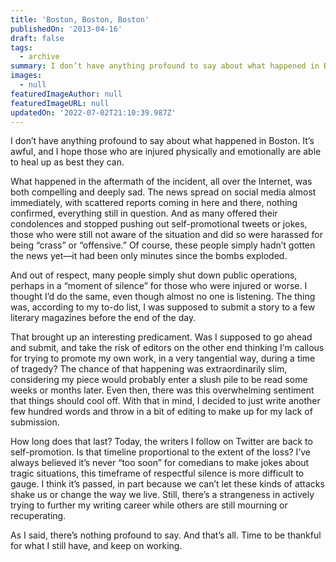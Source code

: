 ```yaml
---
title: 'Boston, Boston, Boston'
publishedOn: '2013-04-16'
draft: false
tags:
  - archive
summary: I don’t have anything profound to say about what happened in Boston.
images:
  - null
featuredImageAuthor: null
featuredImageURL: null
updatedOn: '2022-07-02T21:10:39.987Z'
---
```


I don’t have anything profound to say about what happened in Boston. It’s awful, and I hope those who are injured physically and emotionally are able to heal up as best they can.

What happened in the aftermath of the incident, all over the Internet, was both compelling and deeply sad. The news spread on social media almost immediately, with scattered reports coming in here and there, nothing confirmed, everything still in question. And as many offered their condolences and stopped pushing out self-promotional tweets or jokes, those who were still not aware of the situation and did so were harassed for being “crass” or “offensive.” Of course, these people simply hadn’t gotten the news yet—it had been only minutes since the bombs exploded.

And out of respect, many people simply shut down public operations, perhaps in a “moment of silence” for those who were injured or worse. I thought I’d do the same, even though almost no one is listening. The thing was, according to my to-do list, I was supposed to submit a story to a few literary magazines before the end of the day.

That brought up an interesting predicament. Was I supposed to go ahead and submit, and take the risk of editors on the other end thinking I’m callous for trying to promote my own work, in a very tangential way, during a time of tragedy? The chance of that happening was extraordinarily slim, considering my piece would probably enter a slush pile to be read some weeks or months later. Even then, there was this overwhelming sentiment that things should cool off. With that in mind, I decided to just write another few hundred words and throw in a bit of editing to make up for my lack of submission.

How long does that last? Today, the writers I follow on Twitter are back to self-promotion. Is that timeline proportional to the extent of the loss? I’ve always believed it’s never “too soon” for comedians to make jokes about tragic situations, this timeframe of respectful silence is more difficult to gauge. I think it’s passed, in part because we can’t let these kinds of attacks shake us or change the way we live. Still, there’s a strangeness in actively trying to further my writing career while others are still mourning or recuperating.

As I said, there’s nothing profound to say. And that’s all. Time to be thankful for what I still have, and keep on working.
